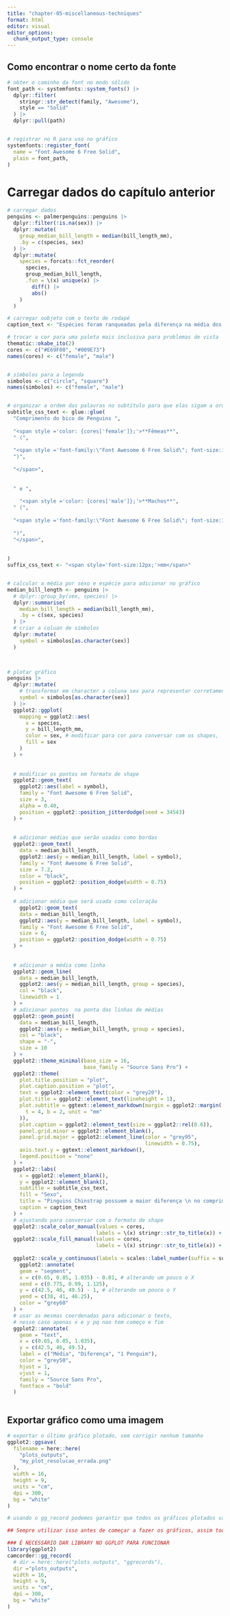 ```yaml
---
title: "chapter-05-miscellaneous-techniques"
format: html
editor: visual
editor_options: 
  chunk_output_type: console
---
```



## Como encontrar o nome certo da fonte
```r

# obter o caminho da font no modo sólido
font_path <- systemfonts::system_fonts() |> 
  dplyr::filter(
    stringr::str_detect(family, "Awesome"),
    style == "Solid"
  ) |> 
  dplyr::pull(path)


# registrar no R para uso no gráfico
systemfonts::register_font(
  name = "Font Awesome 6 Free Solid",
  plain = font_path,
)

```


# Carregar dados do capítulo anterior

```r
# carregar dados
penguins <- palmerpenguins::penguins |>
  dplyr::filter(!is.na(sex)) |>
  dplyr::mutate(
    group_median_bill_length = median(bill_length_mm),
    .by = c(species, sex)
  ) |>
  dplyr::mutate(
    species = forcats::fct_reorder(
      species,
      group_median_bill_length,
      .fun = \(x) unique(x) |>
        diff() |>
        abs()
    )
  )

# carregar oobjeto com o texto de rodapé
caption_text <- "Espécies foram ranqueadas pela diferença na média dos comprimentos dos bicos entre sexos. \n Dados obtidos pelo pacote R {palmerpenguins}."

```

```r

# trocar a cor para uma paleta mais inclusiva para problemas de vista
thematic::okabe_ito(2)
cores <- c("#E69F00", "#009E73")
names(cores) <- c("female", "male")


# símbolos para a legenda
simbolos <- c("circle", "square")
names(simbolos) <- c("female", "male")


# organizar a ordem das palavras no subtítulo para que elas sigam a ordem do gráfico (double coding)
subtitle_css_text <- glue::glue(
  "Comprimento do bico de Penguins ",
  
  "<span style ='color: {cores['female']};'>**Fêmeas**",
  " (",
  
  "<span style ='font-family:\"Font Awesome 6 Free Solid\"; font-size:15px;'>{simbolos['female']}</span>",
  ")",
  
  "</span>",
  
  
  " e ",
  
    "<span style ='color: {cores['male']};'>**Machos**",
  " (",
  
  "<span style ='font-family:\"Font Awesome 6 Free Solid\"; font-size:15px;'>{simbolos['male']}</span>",
  
  ")",
  "</span>",
  
  
)
suffix_css_text <- "<span style='font-size:12px;'>mm</span>"


# calcular a média por sexo e espécie para adicionar no gráfico
median_bill_length <- penguins |>
  # dplyr::group_by(sex, species) |>
  dplyr::summarise(
    median_bill_length = median(bill_length_mm),
    .by = c(sex, species)
  ) |> 
  # criar a coluan de símbolos
  dplyr::mutate(
    symbol = simbolos[as.character(sex)]
  )
  


# plotar gráfico
penguins |>
  dplyr::mutate(
    # transformar em character a coluna sex para representar corretamente a ordem que desejamos dos símbolos por vetor
    symbol = simbolos[as.character(sex)]
  ) |> 
  ggplot2::ggplot(
    mapping = ggplot2::aes(
      x = species,
      y = bill_length_mm,
      color = sex, # modificar para cor para conversar com os shapes,
      fill = sex
    )
  ) +
  
  
  # modificar os pontos em formato de shape
  ggplot2::geom_text(
    ggplot2::aes(label = symbol),
    family = "Font Awesome 6 Free Solid",
    size = 3,
    alpha = 0.40,
    position = ggplot2::position_jitterdodge(seed = 34543)
  ) +
  
  
  # adicionar médias que serão usadas como bordas
  ggplot2::geom_text(
    data = median_bill_length,
    ggplot2::aes(y = median_bill_length, label = symbol),
    family = "Font Awesome 6 Free Solid",
    size = 7.2,
    color = "black",
    position = ggplot2::position_dodge(width = 0.75)
  ) +
  
  # adicionar média que será usada como coloração
    ggplot2::geom_text(
    data = median_bill_length,
    ggplot2::aes(y = median_bill_length, label = symbol),
    family = "Font Awesome 6 Free Solid",
    size = 6,
    position = ggplot2::position_dodge(width = 0.75)
  ) +
  
  
  # adicionar a média como linha
  ggplot2::geom_line(
    data = median_bill_length,
    ggplot2::aes(y = median_bill_length, group = species),
    col = "black",
    linewidth = 1
  ) +
  # adicionar pontos  na ponta das linhas de médias
  ggplot2::geom_point(
    data = median_bill_length,
    ggplot2::aes(y = median_bill_length, group = species),
    col = "black",
    shape = "-",
    size = 10
  ) +
  ggplot2::theme_minimal(base_size = 16,
                         base_family = "Source Sans Pro") +
  ggplot2::theme(
    plot.title.position = "plot",
    plot.caption.position = "plot",
    text = ggplot2::element_text(color = "grey20"),
    plot.title = ggplot2::element_text(lineheight = 1),
    plot.subtitle = ggtext::element_markdown(margin = ggplot2::margin(
      t = 4, b = 2, unit = "mm"
    )),
    plot.caption = ggplot2::element_text(size = ggplot2::rel(0.6)),
    panel.grid.minor = ggplot2::element_blank(),
    panel.grid.major = ggplot2::element_line(color = "grey95",
                                             linewidth = 0.75),
    axis.text.y = ggtext::element_markdown(),
    legend.position = "none"
  ) +
  ggplot2::labs(
    x = ggplot2::element_blank(),
    y = ggplot2::element_blank(),
    subtitle = subtitle_css_text,
    fill = "Sexo",
    title = "Pinguins Chinstrap possuem a maior diferença \n no comprimento dos bicos entre sexos",
    caption = caption_text
  ) +
  # ajustando para conversar com o formato de shape
  ggplot2::scale_color_manual(values = cores,
                             labels = \(x) stringr::str_to_title(x)) +
  ggplot2::scale_fill_manual(values = cores,
                             labels = \(x) stringr::str_to_title(x)) +
  
  ggplot2::scale_y_continuous(labels = scales::label_number(suffix = suffix_css_text)) +
    ggplot2::annotate(
    geom = "segment",
    x = c(0.65, 0.85, 1.035) - 0.01, # alterando um pouco o X
    xend = c(0.775, 0.99, 1.125),
    y = c(42.5, 46, 49.5) - 1, # alterando um pouco o Y
    yend = c(38, 41, 46.25),
    color = "grey60"
  ) +
  # usar as mesmas coordenadas para adicionar o texto,
  # nesse caso apenas x e y pq nao tem começo e fim
  ggplot2::annotate(
    geom = "text",
    x = c(0.65, 0.85, 1.035),
    y = c(42.5, 46, 49.5),
    label = c("Média", "Diferença", "1 Penguim"),
    color = "grey50",
    hjust = 1,
    vjust = 1,
    family = "Source Sans Pro",
    fontface = "bold"
  )
  
```


## Exportar gráfico como uma imagem
```r

# exportar o último gráfico plotado, sem corrigir nenhum tamanho
ggplot2::ggsave(
  filename = here::here(
    "plots_outputs",
    "my_plot_resolucao_errada.png"
  ),
  width = 16,
  height = 9,
  units = "cm",
  dpi = 300,
  bg = "white"
)

# usando o gg_record podemos garantir que todos os gráficos plotados vão obedecer o tamanho padronizado, assim uma vez que exibimos o gráfico no painel do R, ele é salvo automaticamente com as especificações estabelecidas.

## Sempre utilizar isso antes de começar a fazer os gráficos, assim todas as configurações serão realizadas de acordo com o output final

### É NECESSÁRIO DAR LIBRARY NO GGPLOT PARA FUNCIONAR
library(ggplot2)
camcorder::gg_record(
  # dir = here::here("plots_outputs", "ggrecords"),
  dir ="plots_outputs",
  width = 16,
  height = 9,
  units = "cm",
  dpi = 300,
  bg = "white"
)


```


